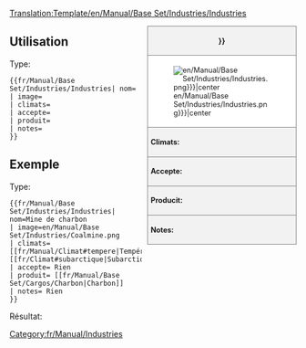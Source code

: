 <noinclude>[[Translation:Template/en/Manual/Base Set/Industries/Industries]]</noinclude><!--
Ceci est un modèle pour les industries. '''NE PAS EDITER CETTE PAGE''', éditez plutôt l'article spécifique.
--><noinclude></noinclude><!--
--><div style="float:right; width:260px; font-size:90%; border:1px solid gray; background-color:#f2f2f2; margin-left:10px; margin-bottom:10px">
<div style="text-align:center; border-bottom:1px solid gray; padding:5px"><strong>{{{nom|{{PAGENAME}}}}}</strong></div>
<div style="background-color:white; padding:5px">[[File:{{{image|en/Manual/Base Set/Industries/Industries.png}}}|center]]</div>
<div style="border-top:1px solid gray; padding:5px"><strong>Climats:</strong> {{{climats}}}</div>
<div style="border-top:1px solid gray; padding:5px"><strong>Accepte:</strong> {{{accepte}}}</div>
<div style="border-top:1px solid gray; padding:5px"><strong>Producit:</strong> {{{produit}}}</div>
<div style="border-top:1px solid gray; padding:5px"><strong>Notes:</strong> {{{notes|Rien}}}</div>
</div><noinclude>

{{en/-}}
==Utilisation==
Type:
<pre>{{fr/Manual/Base Set/Industries/Industries| nom=
| image=
| climats=
| accepte=
| produit=
| notes=
}}</pre>

==Exemple==
Type:
<pre>{{fr/Manual/Base Set/Industries/Industries| nom=Mine de charbon
| image=en/Manual/Base Set/Industries/Coalmine.png
| climats=[[fr/Manual/Climat#tempere|Tempéré]], [[fr/Climat#subarctique|Subarctique]]
| accepte= Rien
| produit= [[fr/Manual/Base Set/Cargos/Charbon|Charbon]]
| notes= Rien
}}</pre>
Résultat:
{{fr/Manual/Base Set/Industries/Industries| nom=Mine de charbon
| image=en/Manual/Base Set/Industries/Coalmine.png
| climats=[[fr/Manual/Climat#tempere|Tempéré]], [[fr/Manual/Climat#subarctique|Subarctique]]
| accepte= Rien
| produit= [[fr/Manual/Base Set/Cargos/Charbon|Charbon]]
| notes= Rien
}}
</noinclude><includeonly>
[[Category:fr/Manual/Industries]]</includeonly>